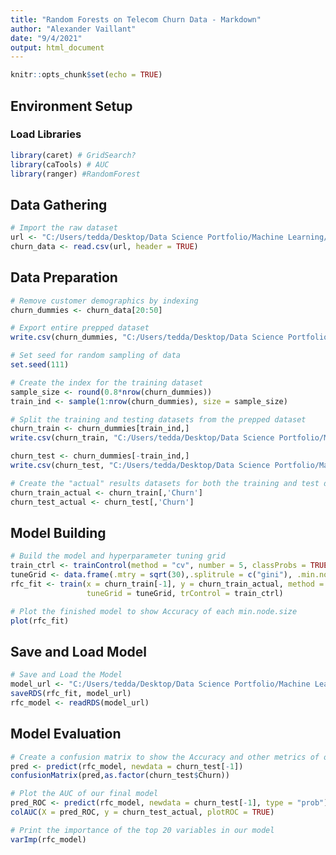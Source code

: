 ```yaml
---
title: "Random Forests on Telecom Churn Data - Markdown"
author: "Alexander Vaillant"
date: "9/4/2021"
output: html_document
---
```


```r
knitr::opts_chunk$set(echo = TRUE)
```

## Environment Setup
### Load Libraries

```r
library(caret) # GridSearch?
library(caTools) # AUC
library(ranger) #RandomForest
```

## Data Gathering

```r
# Import the raw dataset
url <- "C:/Users/tedda/Desktop/Data Science Portfolio/Machine Learning/Supervised Learning/Classification/Random Forests on Telecom Churn Data/Raw Datasets/churn_clean.csv"
churn_data <- read.csv(url, header = TRUE)
```

## Data Preparation

```r
# Remove customer demographics by indexing
churn_dummies <- churn_data[20:50]

# Export entire prepped dataset
write.csv(churn_dummies, "C:/Users/tedda/Desktop/Data Science Portfolio/Machine Learning/Supervised Learning/Classification/Random Forests on Telecom Churn Data/Cleansed Datasets/prepped_complete_dataset.csv", row.names = FALSE)

# Set seed for random sampling of data
set.seed(111)

# Create the index for the training dataset
sample_size <- round(0.8*nrow(churn_dummies))
train_ind <- sample(1:nrow(churn_dummies), size = sample_size)

# Split the training and testing datasets from the prepped dataset
churn_train <- churn_dummies[train_ind,]
write.csv(churn_train, "C:/Users/tedda/Desktop/Data Science Portfolio/Machine Learning/Supervised Learning/Classification/Random Forests on Telecom Churn Data/Cleansed Datasets/train_dataset.csv", row.names = FALSE)

churn_test <- churn_dummies[-train_ind,]
write.csv(churn_test, "C:/Users/tedda/Desktop/Data Science Portfolio/Machine Learning/Supervised Learning/Classification/Random Forests on Telecom Churn Data/Cleansed Datasets/test_dataset.csv", row.names = FALSE)

# Create the "actual" results datasets for both the training and test datasets
churn_train_actual <- churn_train[,'Churn']
churn_test_actual <- churn_test[,'Churn']
```

## Model Building

```r
# Build the model and hyperparameter tuning grid
train_ctrl <- trainControl(method = "cv", number = 5, classProbs = TRUE, verboseIter = TRUE)
tuneGrid <- data.frame(.mtry = sqrt(30),.splitrule = c("gini"), .min.node.size = c(1:10))
rfc_fit <- train(x = churn_train[-1], y = churn_train_actual, method = "ranger", metric = c("Accuracy"), importance = "impurity", 
                 tuneGrid = tuneGrid, trControl = train_ctrl)

# Plot the finished model to show Accuracy of each min.node.size
plot(rfc_fit)
```

## Save and Load Model

```r
# Save and Load the Model
model_url <- "C:/Users/tedda/Desktop/Data Science Portfolio/Machine Learning/Supervised Learning/Classification/Random Forests on Telecom Churn Data/Exported Models/RandomForestsModel.rds"
saveRDS(rfc_fit, model_url)
rfc_model <- readRDS(model_url)
```

## Model Evaluation

```r
# Create a confusion matrix to show the Accuracy and other metrics of our final model
pred <- predict(rfc_model, newdata = churn_test[-1])
confusionMatrix(pred,as.factor(churn_test$Churn))

# Plot the AUC of our final model
pred_ROC <- predict(rfc_model, newdata = churn_test[-1], type = "prob")
colAUC(X = pred_ROC, y = churn_test_actual, plotROC = TRUE)

# Print the importance of the top 20 variables in our model
varImp(rfc_model)
```